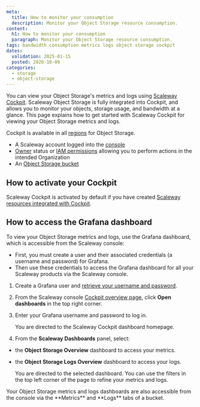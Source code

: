 ```yaml
---
meta:
  title: How to monitor your consumption
  description: Monitor your Object Storage resource consumption.
content:
  h1: How to monitor your consumption
  paragraph: Monitor your Object Storage resource consumption.
tags: bandwidth consumption metrics logs object storage cockpit
dates:
  validation: 2025-01-15
  posted: 2020-10-09
categories:
  - storage
  - object-storage
---
```



You can view your Object Storage's metrics and logs using [Scaleway Cockpit](/cockpit/quickstart/). Scaleway Object Storage is fully integrated into Cockpit, and allows you to monitor your objects, storage usage, and bandwidth at a glance. This page explains how to get started with Scaleway Cockpit for viewing your Object Storage metrics and logs.

Cockpit is available in all [regions](/object-storage/concepts/#region-and-availability-zone) for Object Storage.

<Requirements />

- A Scaleway account logged into the [console](https://console.scaleway.com)
- [Owner](/iam/concepts/#owner) status or [IAM permissions](/iam/concepts/#permission) allowing you to perform actions in the intended Organization
- An [Object Storage bucket](/object-storage/how-to/create-a-bucket/)

## How to activate your Cockpit

Scaleway Cockpit is activated by default if you have created [Scaleway resources integrated with Cockpit](/cockpit/reference-content/cockpit-limitations/#product-integration-into-cockpit).

## How to access the Grafana dashboard

To view your Object Storage metrics and logs, use the Grafana dashboard, which is accessible from the Scaleway console:
  - First, you must create a user and their associated credentials (a username and password) for Grafana.
  - Then use these credentials to access the Grafana dashboard for all your Scaleway products via the Scaleway console.

1. Create a Grafana user and [retrieve your username and password](/cockpit/how-to/retrieve-grafana-credentials/).

2. From the Scaleway console [Cockpit overview page](https://console.scaleway.com/cockpit/overview), click **Open dashboards** in the top right corner.

3. Enter your Grafana username and password to log in.

    You are directed to the Scaleway Cockpit dashboard homepage.

4. From the **Scaleway Dashboards** panel, select:
  - the **Object Storage Overview** dashboard to access your metrics.
  - the **Object Storage Logs Overview** dashboard to access your logs.

    You are directed to the selected dashboard. You can use the filters in the top left corner of the page to refine your metrics and logs.

<Message type="note">
  Your Object Storage metrics and logs dashboards are also accessible from the console via the **Metrics** and **Logs** tabs of a bucket.
</Message>
